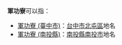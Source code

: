 '''軍功寮'''可以指：
* [[軍功寮_(臺中市)|軍功寮 (臺中市)]]：[[台中市|台中市]][[北屯區|北屯區]]地名
* [[軍功寮_(南投縣)|軍功寮 (南投縣)]]：[[南投縣|南投縣]][[南投市|南投市]]地名

{{disambig|cat=三字地名消歧義}}